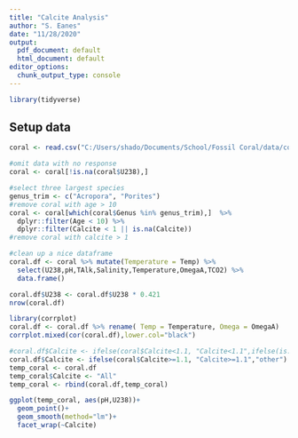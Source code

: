 ```yaml
---
title: "Calcite Analysis"
author: "S. Eanes"
date: "11/28/2020"
output:
  pdf_document: default
  html_document: default
editor_options:
  chunk_output_type: console
---
```


```r
library(tidyverse)
```

## Setup data

```r
coral <- read.csv("C:/Users/shado/Documents/School/Fossil Coral/data/coral_3weighted.csv")

#omit data with no response
coral <- coral[!is.na(coral$U238),]

#select three largest species
genus_trim <- c("Acropora", "Porites")
#remove coral with age > 10
coral <- coral[which(coral$Genus %in% genus_trim),]  %>% 
  dplyr::filter(Age < 10) %>%
  dplyr::filter(Calcite < 1 || is.na(Calcite))
#remove coral with calcite > 1

#clean up a nice dataframe
coral.df <- coral %>% mutate(Temperature = Temp) %>%
  select(U238,pH,TAlk,Salinity,Temperature,OmegaA,TCO2) %>%
  data.frame()

coral.df$U238 <- coral.df$U238 * 0.421
nrow(coral.df)

```

```r
library(corrplot)
coral.df <- coral.df %>% rename( Temp = Temperature, Omega = OmegaA)
corrplot.mixed(cor(coral.df),lower.col="black")

```

```r
#coral.df$Calcite <- ifelse(coral$Calcite<1.1, "Calcite<1.1",ifelse(is.na(coral$Calcite),"N/A","Calcite>=1.1"))
coral.df$Calcite <- ifelse(coral$Calcite>=1.1, "Calcite>=1.1","other")
temp_coral <- coral.df
temp_coral$Calcite <- "All"
temp_coral <- rbind(coral.df,temp_coral)

ggplot(temp_coral, aes(pH,U238))+
  geom_point()+
  geom_smooth(method="lm")+
  facet_wrap(~Calcite)
  
```


